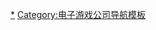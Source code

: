 {{Navbox
| name = Embracer Group
| title = {{le|恩布雷瑟集团|Embracer Group}}
| image = [[File:Embracer Group logo.svg|frameless|upright]]
| state = {{{state|autocollapse}}}
| listclass = hlist
| above = 游戏列表（{{le|Deep Silver游戏列表|List of Deep Silver games|Deep Silver}}，{{le|THQ Nordic游戏列表|List of THQ Nordic games|THQ Nordic}}）/ {{le|THQ Nordic收购列表|List of acquisitions by THQ Nordic|收购列表}}

| group1 = 游戏系列
| list1  =
* [[鬼屋魔影系列|鬼屋魔影]]
* [[AquaNox]]
* [[邊緣禁地系列|邊緣禁地]]
* [[战火兄弟连系列|战火兄弟连]]
* {{le|黑暗血统系列|Darksiders|暗黑血统}}
* {{le|颜料宝贝|De Blob}}
* {{le|死亡岛系列|Dead Island (series)|死亡岛}}
* [[赏金奇兵系列|赏金奇兵]]
* [[毀滅全人類系列|毀滅全人類！]]
* [[Emergency (video game series)|Emergency]]
* [[The Great Giana Sisters|Giana Sisters]]
* {{le|哥特王朝系列|Gothic (series)|哥特王朝}}
* [[萬艦齊發]]
* [[家園戰線|-{zh-hans:国土防线;zh-hk:家園戰線;zh-tw:烽火家園;}-]]
* {{le|地铁 (系列)|Metro (franchise)|地铁}}
* {{le|MX vs. ATV|MX vs. ATV}}
* {{le|装甲精英|Panzer Elite}}
* [[赤色戰線系列|-{zh-hans:红色派系;zh-hant:赤色戰線;}-]]
* {{le|极速骑行|Ride (video game)}}
* {{le|崛起系列|Risen (series)|崛起}}
* [[黑街聖徒系列|-{zh-hans:黑道圣徒;zh-hant:黑街聖徒;}-]]
* {{le|幽闭圣地|Sanctum (video game)}}
* {{le|咒语力量|SpellForce}}
* {{le|这是警察|This Is the Police|-{zh-hans:这是警察;zh-hant:身為警察;}-}}
* {{le|时空分裂者|TimeSplitters}}
* {{le|我们歌唱|We Sing}}

| group2 = 子公司
| list2  = {{Navbox|subgroup
|group1 = [[THQ Nordic]]
|list1 =
* {{le|黑森林游戏|Black Forest Games}}
* {{le|怪物娱乐|Bugbear Entertainment}}
* [[Gunfire Games]]
* [[HandyGames]]
* [[Piranha Bytes]]
* {{le|彩虹工作室|Rainbow Studios}}

|group2 = [[Koch Media]] / [[Deep Silver]]
|list2 = 
* {{le|大坝摧毁者工作室|Dambuster Studios}}
* [[Fishlabs]]
* [[自由基設計]]
* [[Milestone srl]]
* [[Volition (公司)|Volition]]
* {{le|战马工作室|Warhorse Studios}}

|group3 = {{le|佩剑互动|Saber Interactive}}
|list3 =
* [[4A Games]]
* {{le|新世界互动|New World Interactive}}

|group4 = 其他
|list4 =
* [[Coffee Stain Studios]]
* [[DECA Games]]
* [[Gearbox软件]]
* [[Tarsier Studios]]

}}
}}<noinclude>
{{collapsible option}}
[[Category:恩布雷瑟集团|*]]
[[Category:电子游戏公司导航模板]]
</noinclude>